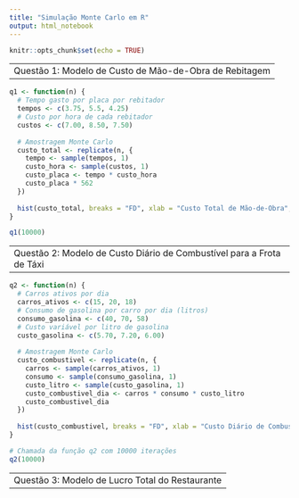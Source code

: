 ---
title: "Simulação Monte Carlo em R"
output: html_notebook
---

```{r setup, include=FALSE}
knitr::opts_chunk$set(echo = TRUE)
```

---
Questão 1: Modelo de Custo de Mão-de-Obra de Rebitagem
---

```{r}
q1 <- function(n) {
  # Tempo gasto por placa por rebitador
  tempos <- c(3.75, 5.5, 4.25)
  # Custo por hora de cada rebitador
  custos <- c(7.00, 8.50, 7.50)
  
  # Amostragem Monte Carlo
  custo_total <- replicate(n, {
    tempo <- sample(tempos, 1)
    custo_hora <- sample(custos, 1)
    custo_placa <- tempo * custo_hora
    custo_placa * 562
  })
  
  hist(custo_total, breaks = "FD", xlab = "Custo Total de Mão-de-Obra", main = "Histograma do Custo Total de Mão-de-Obra")
}

q1(10000)
```

---
Questão 2: Modelo de Custo Diário de Combustível para a Frota de Táxi
---

```{r}
q2 <- function(n) {
  # Carros ativos por dia
  carros_ativos <- c(15, 20, 18)
  # Consumo de gasolina por carro por dia (litros)
  consumo_gasolina <- c(40, 70, 58)
  # Custo variável por litro de gasolina
  custo_gasolina <- c(5.70, 7.20, 6.00)
  
  # Amostragem Monte Carlo
  custo_combustivel <- replicate(n, {
    carros <- sample(carros_ativos, 1)
    consumo <- sample(consumo_gasolina, 1)
    custo_litro <- sample(custo_gasolina, 1)
    custo_combustivel_dia <- carros * consumo * custo_litro
    custo_combustivel_dia
  })
  
  hist(custo_combustivel, breaks = "FD", xlab = "Custo Diário de Combustível", main = "Histograma do Custo Diário de Combustível")
}

# Chamada da função q2 com 10000 iterações
q2(10000)
```

---
Questão 3: Modelo de Lucro Total do Restaurante
---

```{r}

```

